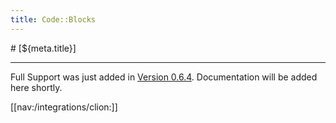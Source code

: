 ```yaml
---
title: Code::Blocks
---
```


<PageCategory id="ides" />
# [${meta.title}]

---

Full Support was just added in [Version 0.6.4](http://localhost:3000/download/v0.6.4). Documentation will be added here shortly.


[[nav:/integrations/clion:]]

